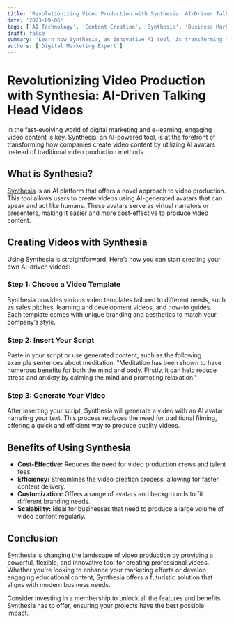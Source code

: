 ```yaml
---
title: 'Revolutionizing Video Production with Synthesia: AI-Driven Talking Head Videos'
date: '2023-09-06'
tags: ['AI Technology', 'Content Creation', 'Synthesia', 'Business Marketing']
draft: false
summary: 'Learn how Synthesia, an innovative AI tool, is transforming traditional video production by replacing human talking heads with customizable AI avatars. Perfect for creating diverse video content efficiently.'
authors: ['Digital Marketing Expert']
---
```


# Revolutionizing Video Production with Synthesia: AI-Driven Talking Head Videos

In the fast-evolving world of digital marketing and e-learning, engaging video content is key. Synthesia, an AI-powered tool, is at the forefront of transforming how companies create video content by utilizing AI avatars instead of traditional video production methods.

## What is Synthesia?

[Synthesia](https://www.synthesia.io/) is an AI platform that offers a novel approach to video production. This tool allows users to create videos using AI-generated avatars that can speak and act like humans. These avatars serve as virtual narrators or presenters, making it easier and more cost-effective to produce video content.

## Creating Videos with Synthesia

Using Synthesia is straightforward. Here’s how you can start creating your own AI-driven videos:

### Step 1: Choose a Video Template

Synthesia provides various video templates tailored to different needs, such as sales pitches, learning and development videos, and how-to guides. Each template comes with unique branding and aesthetics to match your company’s style.

### Step 2: Insert Your Script

Paste in your script or use generated content, such as the following example sentences about meditation: "Meditation has been shown to have numerous benefits for both the mind and body. Firstly, it can help reduce stress and anxiety by calming the mind and promoting relaxation."

### Step 3: Generate Your Video

After inserting your script, Synthesia will generate a video with an AI avatar narrating your text. This process replaces the need for traditional filming, offering a quick and efficient way to produce quality videos.

## Benefits of Using Synthesia

- **Cost-Effective:** Reduces the need for video production crews and talent fees.
- **Efficiency:** Streamlines the video creation process, allowing for faster content delivery.
- **Customization:** Offers a range of avatars and backgrounds to fit different branding needs.
- **Scalability:** Ideal for businesses that need to produce a large volume of video content regularly.

## Conclusion

Synthesia is changing the landscape of video production by providing a powerful, flexible, and innovative tool for creating professional videos. Whether you're looking to enhance your marketing efforts or develop engaging educational content, Synthesia offers a futuristic solution that aligns with modern business needs.

Consider investing in a membership to unlock all the features and benefits Synthesia has to offer, ensuring your projects have the best possible impact.
